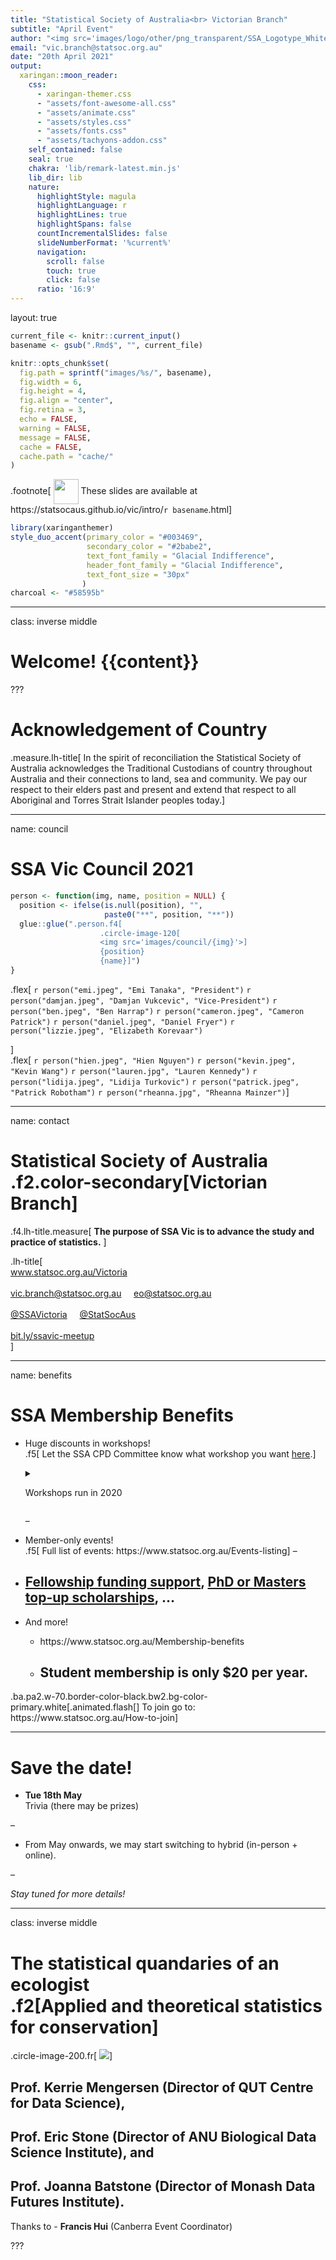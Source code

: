 ```yaml
---
title: "Statistical Society of Australia<br> Victorian Branch"
subtitle: "April Event"
author: "<img src='images/logo/other/png_transparent/SSA_Logotype_White-Blue.png' height='200px'/>"
email: "vic.branch@statsoc.org.au"
date: "20th April 2021"
output:
  xaringan::moon_reader:
    css:
      - xaringan-themer.css
      - "assets/font-awesome-all.css"
      - "assets/animate.css"
      - "assets/styles.css"
      - "assets/fonts.css"
      - "assets/tachyons-addon.css"
    self_contained: false 
    seal: true 
    chakra: 'lib/remark-latest.min.js'
    lib_dir: lib
    nature:
      highlightStyle: magula
      highlightLanguage: r 
      highlightLines: true
      highlightSpans: false 
      countIncrementalSlides: false
      slideNumberFormat: '%current%'
      navigation:
        scroll: false 
        touch: true
        click: false
      ratio: '16:9'
---
```


layout: true

```r
current_file <- knitr::current_input()
basename <- gsub(".Rmd$", "", current_file)

knitr::opts_chunk$set(
  fig.path = sprintf("images/%s/", basename),
  fig.width = 6,
  fig.height = 4,
  fig.align = "center",
  fig.retina = 3,
  echo = FALSE,
  warning = FALSE,
  message = FALSE,
  cache = FALSE,
  cache.path = "cache/"
)
```



.footnote[
<img style="vertical-align:middle" src='images/logo/other/png_transparent/SSA_Monogram_Navy-White.png' height='40px'/> These slides are available at https://statsocaus.github.io/vic/intro/`r basename`.html
]

```r
library(xaringanthemer)
style_duo_accent(primary_color = "#003469",
                 secondary_color = "#2babe2",
                 text_font_family = "Glacial Indifference",
                 header_font_family = "Glacial Indifference",
                 text_font_size = "30px"
                )
charcoal <- "#58595b"
```

---



class: inverse middle

# Welcome! {{content}}

???


# Acknowledgement of Country

<!-- https://www.statsoc.org.au/Guidelines  -->

.measure.lh-title[
In the spirit of reconciliation the Statistical Society of Australia acknowledges the Traditional Custodians of country throughout Australia and their connections to land, sea and community. We pay our respect to their elders past and present and extend that respect to all Aboriginal and Torres Strait Islander peoples today.
]


---

name: council

# SSA Vic Council 2021

```r
person <- function(img, name, position = NULL) {
  position <- ifelse(is.null(position), "", 
                     paste0("**", position, "**"))
  glue::glue(".person.f4[
                    .circle-image-120[
                    <img src='images/council/{img}'>]
                    {position}  
                    {name}]")
}
```

.flex[
`r person("emi.jpeg", "Emi Tanaka", "President")`
`r person("damjan.jpeg", "Damjan Vukcevic", "Vice-President")`
`r person("ben.jpeg", "Ben Harrap")`
`r person("cameron.jpeg", "Cameron Patrick")`
`r person("daniel.jpeg", "Daniel Fryer")`
`r person("lizzie.jpeg", "Elizabeth Korevaar")`

]
<br>
.flex[
`r person("hien.jpeg", "Hien Nguyen")`
`r person("kevin.jpeg", "Kevin Wang")`
`r person("lauren.jpg", "Lauren Kennedy")`
`r person("lidija.jpeg", "Lidija Turkovic")`
`r person("patrick.jpeg", "Patrick Robotham")`
`r person("rheanna.jpg", "Rheanna Mainzer")`
]

---

name: contact

#  Statistical Society of Australia .f2.color-secondary[Victorian Branch]

.f4.lh-title.measure[
**The purpose of SSA Vic is to advance the study and practice of statistics.** ]

.lh-title[
<br>
<i class="fa fa-link color-secondary"></i>  [www.statsoc.org.au/Victoria](https://www.statsoc.org.au/Victoria)  
<br>
<i class="fa fa-envelope color-secondary"></i> [vic.branch@statsoc.org.au](mailto:vic.branch@statsoc.org.au) &nbsp;&nbsp;&nbsp;<i class="fa fa-envelope color-primary"></i> [eo@statsoc.org.au](mailto:eo@statsoc.org.au)  
<br>
<i class="fab fa-twitter color-secondary animated bounce"></i> [@SSAVictoria](https://twitter.com/SsaVictoria) &nbsp;&nbsp;&nbsp; <i class="fab fa-twitter color-primary"></i> [@StatSocAus](https://twitter.com/StatSocAus)  
  <br>
<i class="fab fa-meetup color-secondary"></i> [bit.ly/ssavic-meetup](http://bit.ly/ssavic-meetup)  
]


---

name: benefits

# SSA Membership Benefits


* Huge discounts in workshops!<br> .f5[<i class="fas fa-comment"></i> Let the SSA CPD Committee know what workshop you want [here](https://docs.google.com/forms/d/e/1FAIpQLSdvGKKG1mZ7nG7uxeMam0LqBoUEmyFyYOiLfqnNUcBh5Ol3Iw/viewform).]
<details class="f5"><summary>Workshops run in 2020</summary>
<ul>
<li>Machine Learning with Python (SSA Vic)</li>
<li>Introduction to Julia for Statistics and Data Science (SSA Vic)</li>
<li>Data Visualisation with R (SSA Vic)</li>
<li>Data Wrangling with R (SSA NSW)</li>
<li>Semiparametric regression with R (SSA NSW)</li>
<li>Version control using Git and RStudio (SSA)</li>
</ul>
</details>
--

* Member-only events!<br>
  .f5[<i class="fas fa-users"></i> Full list of events: https://www.statsoc.org.au/Events-listing]
--

* [Fellowship funding support](https://www.statsoc.org.au/Fellowship-support), [PhD or Masters top-up scholarships](https://statsoc.org.au/top_ups), ...
--

* And more!
  - https://www.statsoc.org.au/Membership-benefits
  - Student membership is only $20 per year.
--


.ba.pa2.w-70.border-color-black.bw2.bg-color-primary.white[.animated.flash[<i class="fas fa-caret-right"></i>] To join go to: https://www.statsoc.org.au/How-to-join
]

---

# Save the date!

* **Tue 18th May**<br> <i class="fas fa-trophy"></i> Trivia (there may be prizes)

--
  

* From May onwards, we may start switching to hybrid (in-person + online).  

--

*Stay tuned for more details!*

---

class: inverse middle


# The statistical quandaries of an ecologist<br> .f2[Applied and theoretical statistics for conservation]
.circle-image-200.fr[
<img src="images/david-wilkinson.jpeg">]

## Prof. Kerrie Mengersen (Director of QUT Centre for Data Science),
## Prof. Eric Stone (Director of ANU Biological Data Science Institute), and 
## Prof. Joanna Batstone (Director of Monash Data Futures Institute).

Thanks to 
- **Francis Hui** (Canberra Event Coordinator)

???


